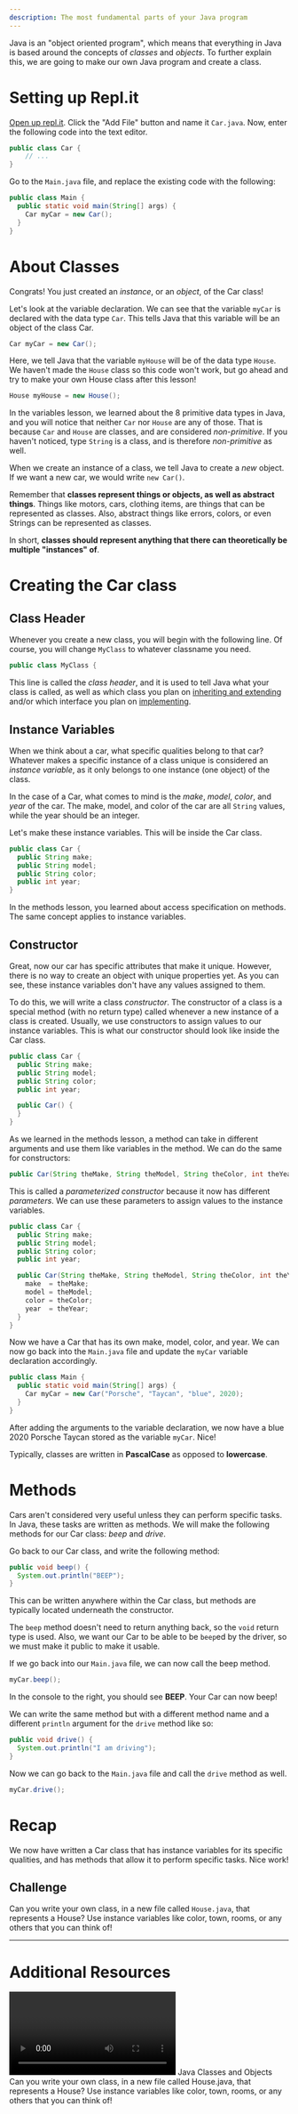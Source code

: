 ```yaml
---
description: The most fundamental parts of your Java program
---
```


Java is an "object oriented program", which means that everything in Java is based around the concepts of *classes* and *objects*. To further explain this, we are going to make our own Java program and create a class.

# Setting up Repl.it

[Open up repl.it](https://repl.it/languages/java10). Click the "Add File" button and name it `Car.java`. Now, enter the following code into the text editor.

```java
public class Car {
    // ...
}
```

Go to the `Main.java` file, and replace the existing code with the following:

```java
public class Main {
  public static void main(String[] args) {
    Car myCar = new Car();
  }
}
```

# About Classes

Congrats! You just created an *instance*, or an *object*, of the Car class!

Let's look at the variable declaration. We can see that the variable `myCar` is declared with the data type `Car`. This tells Java that this variable will be an object of the class Car.

```java
Car myCar = new Car();
```

Here, we tell Java that the variable `myHouse` will be of the data type `House`. We haven't made the `House` class so this code won't work, but go ahead and try to make your own House class after this lesson!

```java
House myHouse = new House();
```

In the variables lesson, we learned about the 8 primitive data types in Java, and you will notice that neither `Car` nor `House` are any of those. That is because `Car` and `House` are classes, and are considered *non-primitive*. If you haven't noticed, type `String` is a class, and is therefore *non-primitive* as well.

When we create an instance of a class, we tell Java to create a *new* object. If we want a new car, we would write `new Car()`.

Remember that **classes represent things or objects, as well as abstract things**. Things like motors, cars, clothing items, are things that can be represented as classes. Also, abstract things like errors, colors, or even Strings can be represented as classes.

In short, **classes should represent anything that there can theoretically be multiple "instances" of**.

# Creating the Car class

## Class Header

Whenever you create a new class, you will begin with the following line. Of course, you will change `MyClass` to whatever classname you need.

```java
public class MyClass {
```

This line is called the *class header*, and it is used to tell Java what your class is called, as well as which class you plan on [inheriting and extending](notion://www.notion.so/#whats-covered-in-this-course) and/or which interface you plan on [implementing](notion://www.notion.so/advanced/coming-soon).

## Instance Variables

When we think about a car, what specific qualities belong to that car? Whatever makes a specific instance of a class unique is considered an *instance variable*, as it only belongs to one instance (one object) of the class.

In the case of a Car, what comes to mind is the *make*, *model*, *color*, and *year* of the car. The make, model, and color of the car are all `String` values, while the year should be an integer.

Let's make these instance variables. This will be inside the Car class.

```java
public class Car {
  public String make;
  public String model;
  public String color;
  public int year;
}
```

In the methods lesson, you learned about access specification on methods. The same concept applies to instance variables.

## Constructor

Great, now our car has specific attributes that make it unique. However, there is no way to create an object with unique properties yet. As you can see, these instance variables don't have any values assigned to them.

To do this, we will write a class *constructor*. The constructor of a class is a special method (with no return type) called whenever a new instance of a class is created. Usually, we use constructors to assign values to our instance variables. This is what our constructor should look like inside the Car class.

```java
public class Car {
  public String make;
  public String model;
  public String color;
  public int year;

  public Car() {
  }
}
```

As we learned in the methods lesson, a method can take in different arguments and use them like variables in the method. We can do the same for constructors:

```java
public Car(String theMake, String theModel, String theColor, int theYear)
```

This is called a *parameterized constructor* because it now has different *parameters*. We can use these parameters to assign values to the instance variables.

```java
public class Car {
  public String make;
  public String model;
  public String color;
  public int year;

  public Car(String theMake, String theModel, String theColor, int theYear) {
    make  = theMake;
    model = theModel;
    color = theColor;
    year  = theYear;
  }
}

```

Now we have a Car that has its own make, model, color, and year. We can now go back into the `Main.java` file and update the `myCar` variable declaration accordingly.

```java
public class Main {
  public static void main(String[] args) {
    Car myCar = new Car("Porsche", "Taycan", "blue", 2020);
  }
}
```

After adding the arguments to the variable declaration, we now have a blue 2020 Porsche Taycan stored as the variable `myCar`. Nice!

Typically, classes are written in **PascalCase** as opposed to **lowercase**.

# Methods

Cars aren't considered very useful unless they can perform specific tasks. In Java, these tasks are written as methods. We will make the following methods for our Car class: *beep* and *drive*.

Go back to our Car class, and write the following method:

```java
public void beep() {
  System.out.println("BEEP");
}
```

This can be written anywhere within the Car class, but methods are typically located underneath the constructor.

The `beep` method doesn't need to return anything back, so the `void` return type is used. Also, we want our Car to be able to be `beep`ed by the driver, so we must make it public to make it usable.

If we go back into our `Main.java` file, we can now call the beep method.

```java
myCar.beep();
```

In the console to the right, you should see **BEEP**. Your Car can now beep!

We can write the same method but with a different method name and a different `println` argument for the `drive` method like so:

```java
public void drive() {
  System.out.println("I am driving");
}
```

Now we can go back to the `Main.java` file and call the `drive` method as well.

```java
myCar.drive();
```

# Recap

We now have written a Car class that has instance variables for its specific qualities, and has methods that allow it to perform specific tasks. Nice work!

## Challenge

Can you write your own class, in a new file called `House.java`, that represents a House? Use instance variables like color, town, rooms, or any others that you can think of!

---

# Additional Resources

<Video url="https://youtu.be/vjjjGkXpX_I">
Java Classes - How To Use Classes in Java
</Video>

<Bookmark url="https://www.w3schools.com/java/java_classes.asp">
Java Classes and Objects
</Bookmark>

<Challenge>
    <ChallengeDescription>
    Can you write your own class, in a new file called House.java, that represents a House? Use instance variables like color, town, rooms, or any others that you can think of!
    </ChallengeDescription>
</Challenge>
